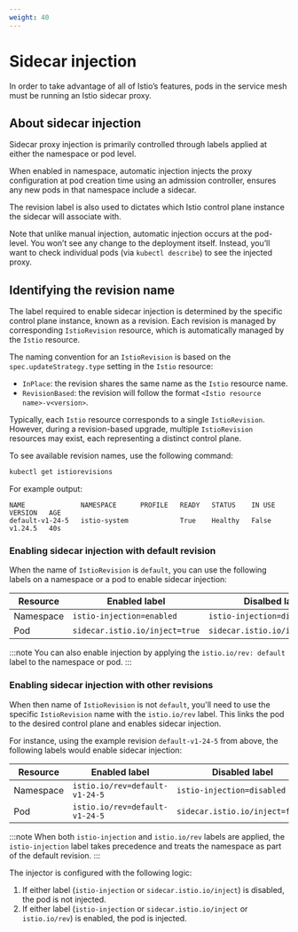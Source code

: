 ```yaml
---
weight: 40
---
```


# Sidecar injection

In order to take advantage of all of Istio’s features, pods in the service mesh must be running an Istio sidecar proxy.

## About sidecar injection

Sidecar proxy injection is primarily controlled through labels applied at either the namespace or pod level.

When enabled in namespace, automatic injection injects the proxy configuration at pod creation time using an admission controller,
ensures any new pods in that namespace include a sidecar.

The revision label is also used to dictates which Istio control plane instance the sidecar will associate with.

Note that unlike manual injection, automatic injection occurs at the pod-level. You won’t see any change to the deployment itself.
Instead, you’ll want to check individual pods (via `kubectl describe`) to see the injected proxy.

## Identifying the revision name

The label required to enable sidecar injection is determined by the specific control plane instance, known as a revision.
Each revision is managed by corresponding `IstioRevision` resource, which is automatically managed by the `Istio` resource.

The naming convention for an `IstioRevision` is based on the `spec.updateStrategy.type` setting in the `Istio` resource:

- `InPlace`: the revision shares the same name as the `Istio` resource name.
- `RevisionBased`: the revision will follow the format `<Istio resource name>-v<version>`.

Typically, each `Istio` resource corresponds to a single `IstioRevision`.
However, during a revision-based upgrade, multiple `IstioRevision` resources may exist, each representing a distinct control plane.

To see available revision names, use the following command:

```bash
kubectl get istiorevisions
```

For example output:

```
NAME              NAMESPACE      PROFILE   READY   STATUS    IN USE   VERSION   AGE
default-v1-24-5   istio-system             True    Healthy   False    v1.24.5   40s
```

### Enabling sidecar injection with default revision

When the name of `IstioRevision` is `default`, you can use the following labels on a namespace or a pod to enable sidecar injection:

| **Resource** | **Enabled label**              | **Disalbed label**              |
| ------------ | ------------------------------ | ------------------------------- |
| Namespace    | `istio-injection=enabled`      | `istio-injection=disabled`      |
| Pod          | `sidecar.istio.io/inject=true` | `sidecar.istio.io/inject=false` |

:::note
You can also enable injection by applying the `istio.io/rev: default` label to the namespace or pod.
:::

### Enabling sidecar injection with other revisions

When then name of `IstioRevision` is not `default`, you'll need to use the specific `IstioRevision` name with the `istio.io/rev` label.
This links the pod to the desired control plane and enables sidecar injection.

For instance, using the example revision `default-v1-24-5` from above, the following labels would enable sidecar injection:

| **Resource** | **Enabled label**              | **Disabled label**              |
| ------------ | ------------------------------ | ------------------------------- |
| Namespace    | `istio.io/rev=default-v1-24-5` | `istio-injection=disabled`      |
| Pod          | `istio.io/rev=default-v1-24-5` | `sidecar.istio.io/inject=false` |

:::note
When both `istio-injection` and `istio.io/rev` labels are applied, the `istio-injection` label takes precedence and treats the namespace as part of the default revision.
:::

The injector is configured with the following logic:

1. If either label (`istio-injection` or `sidecar.istio.io/inject`) is disabled, the pod is not injected.
2. If either label (`istio-injection` or `sidecar.istio.io/inject` or `istio.io/rev`) is enabled, the pod is injected.
